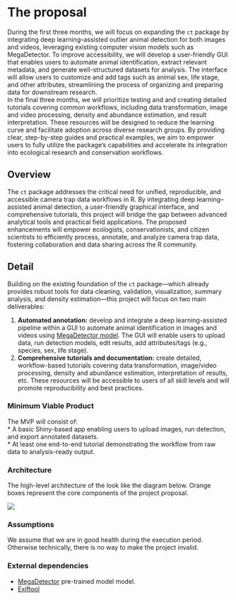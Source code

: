 # The proposal
During the first three months, we will focus on expanding the `ct` package by integrating deep learning–assisted outlier animal detection for both images and videos, leveraging existing computer vision models such as MegaDetector. To improve accessibility, we will develop a user-friendly GUI that enables users to automate animal identification, extract relevant metadata, and generate well-structured datasets for analysis. The interface will allow users to customize and add tags such as animal sex, life stage, and other attributes, streamlining the process of organizing and preparing data for downstream research.  
In the final three months, we will prioritize testing and and creating detailed tutorials covering common workflows, including data transformation, image and video processing, density and abundance estimation, and result interpretation. These resources will be designed to reduce the learning curve and facilitate adoption across diverse research groups. By providing clear, step-by-step guides and practical examples, we aim to empower users to fully utilize the package’s capabilities and accelerate its integration into ecological research and conservation workflows.

## Overview
The `ct` package addresses the critical need for unified, reproducible, and accessible camera trap data workflows in R. By integrating deep learning–assisted animal detection, a user-friendly graphical interface, and comprehensive tutorials, this project will bridge the gap between advanced analytical tools and practical field applications. The proposed enhancements will empower ecologists, conservationists, and citizen scientists to efficiently process, annotate, and analyze camera trap data, fostering collaboration and data sharing across the R community.

## Detail
Building on the existing foundation of the `ct` package—which already provides robust tools for data cleaning, validation, visualization, summary analysis, and density estimation—this project will focus on two main deliverables:

1. **Automated annotation:** develop and integrate a deep learning-assisted pipeline within a GUI to automate animal identification in images and videos using [MegaDetector model](https://microsoft.github.io/CameraTraps/model_zoo/megadetector/). The GUI will enable users to upload data, run detection models, edit results, add attributes/tags (e.g., species, sex, life stage).
3. **Comprehensive tutorials and documentation:** create detailed, workflow-based tutorials covering data transformation, image/video processing, density and abundance estimation, interpretation of results, etc. These resources will be accessible to users of all skill levels and will promote reproducibility and best practices.

### Minimum Viable Product

The MVP will consist of:  
*  A basic Shiny-based app enabling users to upload images, run detection, and export annotated datasets.  
*  At least one end-to-end tutorial demonstrating the workflow from raw data to analysis-ready output.


### Architecture
The high-level architecture of the look like the diagram below. 
Orange boxes represent the core components of the project proposal.

[![](images/ct_R_package.png){fig-alt="ct R package high-level architecture"}](https://stangandaho.github.io/ct/reference/index.html)

### Assumptions
We assume that we are in good health during the execution period. Otherwise technically, there is no way to make the project invalid.

### External dependencies
- [MegaDetector](https://microsoft.github.io/CameraTraps/model_zoo/megadetector/) pre-trained model model.
- [Exiftool](https://exiftool.org/)